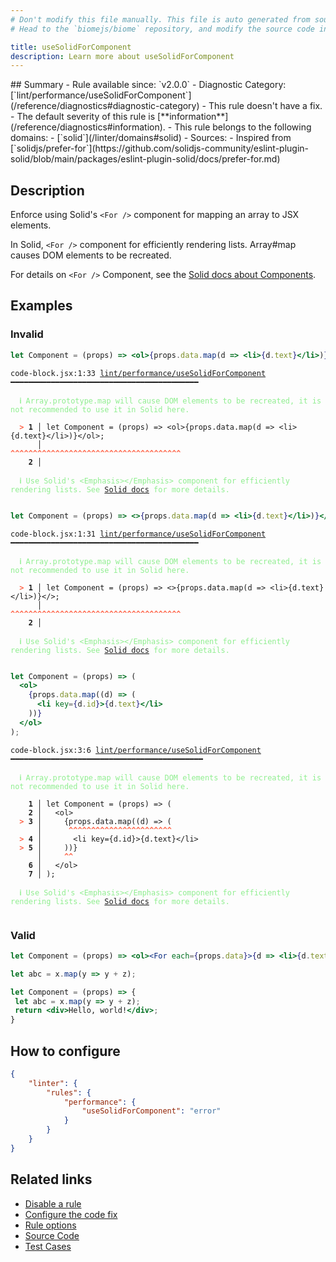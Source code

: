```yaml
---
# Don't modify this file manually. This file is auto generated from source, and you will lose your changes next time the website is built.
# Head to the `biomejs/biome` repository, and modify the source code in there.

title: useSolidForComponent
description: Learn more about useSolidForComponent
---
```


<Tabs>
<TabItem label="JavaScript (and super languages)" icon="seti:javascript">
## Summary
- Rule available since: `v2.0.0`
- Diagnostic Category: [`lint/performance/useSolidForComponent`](/reference/diagnostics#diagnostic-category)
- This rule doesn't have a fix.
- The default severity of this rule is [**information**](/reference/diagnostics#information).
- This rule belongs to the following domains:
  - [`solid`](/linter/domains#solid)
- Sources: 
  - Inspired from [`solidjs/prefer-for`](https://github.com/solidjs-community/eslint-plugin-solid/blob/main/packages/eslint-plugin-solid/docs/prefer-for.md)

## Description
Enforce using Solid's `<For />` component for mapping an array to JSX elements.

In Solid, `<For />` component for efficiently rendering lists. Array#map causes DOM elements to be recreated.

For details on `<For />` Component, see the [Solid docs about Components](https://docs.solidjs.com/reference/components/for).

## Examples

### Invalid

```jsx
let Component = (props) => <ol>{props.data.map(d => <li>{d.text}</li>)}</ol>;
```

<pre class="language-text"><code class="language-text">code-block.jsx:1:33 <a href="https://biomejs.dev/linter/rules/use-solid-for-component">lint/performance/useSolidForComponent</a> ━━━━━━━━━━━━━━━━━━━━━━━━━━━━━━━━━━━━━━━━━━<br /><br />  <strong><span style="color: lightgreen;">ℹ</span></strong> <span style="color: lightgreen;">Array.prototype.map will cause DOM elements to be recreated, it is not recommended to use it in Solid here.</span><br />  <br />  <strong><span style="color: Tomato;">&gt;</span></strong> <strong>1 │ </strong>let Component = (props) =&gt; &lt;ol&gt;&#123;props.data.map(d =&gt; &lt;li&gt;&#123;d.text&#125;&lt;/li&gt;)&#125;&lt;/ol&gt;;<br />   <strong>   │ </strong>                                <strong><span style="color: Tomato;">^</span></strong><strong><span style="color: Tomato;">^</span></strong><strong><span style="color: Tomato;">^</span></strong><strong><span style="color: Tomato;">^</span></strong><strong><span style="color: Tomato;">^</span></strong><strong><span style="color: Tomato;">^</span></strong><strong><span style="color: Tomato;">^</span></strong><strong><span style="color: Tomato;">^</span></strong><strong><span style="color: Tomato;">^</span></strong><strong><span style="color: Tomato;">^</span></strong><strong><span style="color: Tomato;">^</span></strong><strong><span style="color: Tomato;">^</span></strong><strong><span style="color: Tomato;">^</span></strong><strong><span style="color: Tomato;">^</span></strong><strong><span style="color: Tomato;">^</span></strong><strong><span style="color: Tomato;">^</span></strong><strong><span style="color: Tomato;">^</span></strong><strong><span style="color: Tomato;">^</span></strong><strong><span style="color: Tomato;">^</span></strong><strong><span style="color: Tomato;">^</span></strong><strong><span style="color: Tomato;">^</span></strong><strong><span style="color: Tomato;">^</span></strong><strong><span style="color: Tomato;">^</span></strong><strong><span style="color: Tomato;">^</span></strong><strong><span style="color: Tomato;">^</span></strong><strong><span style="color: Tomato;">^</span></strong><strong><span style="color: Tomato;">^</span></strong><strong><span style="color: Tomato;">^</span></strong><strong><span style="color: Tomato;">^</span></strong><strong><span style="color: Tomato;">^</span></strong><strong><span style="color: Tomato;">^</span></strong><strong><span style="color: Tomato;">^</span></strong><strong><span style="color: Tomato;">^</span></strong><strong><span style="color: Tomato;">^</span></strong><strong><span style="color: Tomato;">^</span></strong><strong><span style="color: Tomato;">^</span></strong><strong><span style="color: Tomato;">^</span></strong><strong><span style="color: Tomato;">^</span></strong><br />    <strong>2 │ </strong><br />  <br />  <strong><span style="color: lightgreen;">ℹ</span></strong> <span style="color: lightgreen;">Use Solid's &lt;Emphasis&gt;&lt;/Emphasis&gt; component for efficiently rendering lists. See </span><span style="color: lightgreen;"><a href="https://docs.solidjs.com/reference/components/for">Solid docs</a></span><span style="color: lightgreen;"> for more details.</span><br />  <br /></code></pre>

```jsx
let Component = (props) => <>{props.data.map(d => <li>{d.text}</li>)}</>;
```

<pre class="language-text"><code class="language-text">code-block.jsx:1:31 <a href="https://biomejs.dev/linter/rules/use-solid-for-component">lint/performance/useSolidForComponent</a> ━━━━━━━━━━━━━━━━━━━━━━━━━━━━━━━━━━━━━━━━━━<br /><br />  <strong><span style="color: lightgreen;">ℹ</span></strong> <span style="color: lightgreen;">Array.prototype.map will cause DOM elements to be recreated, it is not recommended to use it in Solid here.</span><br />  <br />  <strong><span style="color: Tomato;">&gt;</span></strong> <strong>1 │ </strong>let Component = (props) =&gt; &lt;&gt;&#123;props.data.map(d =&gt; &lt;li&gt;&#123;d.text&#125;&lt;/li&gt;)&#125;&lt;/&gt;;<br />   <strong>   │ </strong>                              <strong><span style="color: Tomato;">^</span></strong><strong><span style="color: Tomato;">^</span></strong><strong><span style="color: Tomato;">^</span></strong><strong><span style="color: Tomato;">^</span></strong><strong><span style="color: Tomato;">^</span></strong><strong><span style="color: Tomato;">^</span></strong><strong><span style="color: Tomato;">^</span></strong><strong><span style="color: Tomato;">^</span></strong><strong><span style="color: Tomato;">^</span></strong><strong><span style="color: Tomato;">^</span></strong><strong><span style="color: Tomato;">^</span></strong><strong><span style="color: Tomato;">^</span></strong><strong><span style="color: Tomato;">^</span></strong><strong><span style="color: Tomato;">^</span></strong><strong><span style="color: Tomato;">^</span></strong><strong><span style="color: Tomato;">^</span></strong><strong><span style="color: Tomato;">^</span></strong><strong><span style="color: Tomato;">^</span></strong><strong><span style="color: Tomato;">^</span></strong><strong><span style="color: Tomato;">^</span></strong><strong><span style="color: Tomato;">^</span></strong><strong><span style="color: Tomato;">^</span></strong><strong><span style="color: Tomato;">^</span></strong><strong><span style="color: Tomato;">^</span></strong><strong><span style="color: Tomato;">^</span></strong><strong><span style="color: Tomato;">^</span></strong><strong><span style="color: Tomato;">^</span></strong><strong><span style="color: Tomato;">^</span></strong><strong><span style="color: Tomato;">^</span></strong><strong><span style="color: Tomato;">^</span></strong><strong><span style="color: Tomato;">^</span></strong><strong><span style="color: Tomato;">^</span></strong><strong><span style="color: Tomato;">^</span></strong><strong><span style="color: Tomato;">^</span></strong><strong><span style="color: Tomato;">^</span></strong><strong><span style="color: Tomato;">^</span></strong><strong><span style="color: Tomato;">^</span></strong><strong><span style="color: Tomato;">^</span></strong><br />    <strong>2 │ </strong><br />  <br />  <strong><span style="color: lightgreen;">ℹ</span></strong> <span style="color: lightgreen;">Use Solid's &lt;Emphasis&gt;&lt;/Emphasis&gt; component for efficiently rendering lists. See </span><span style="color: lightgreen;"><a href="https://docs.solidjs.com/reference/components/for">Solid docs</a></span><span style="color: lightgreen;"> for more details.</span><br />  <br /></code></pre>

```jsx
let Component = (props) => (
  <ol>
    {props.data.map((d) => (
      <li key={d.id}>{d.text}</li>
    ))}
  </ol>
);
```

<pre class="language-text"><code class="language-text">code-block.jsx:3:6 <a href="https://biomejs.dev/linter/rules/use-solid-for-component">lint/performance/useSolidForComponent</a> ━━━━━━━━━━━━━━━━━━━━━━━━━━━━━━━━━━━━━━━━━━━<br /><br />  <strong><span style="color: lightgreen;">ℹ</span></strong> <span style="color: lightgreen;">Array.prototype.map will cause DOM elements to be recreated, it is not recommended to use it in Solid here.</span><br />  <br />    <strong>1 │ </strong>let Component = (props) =&gt; (<br />    <strong>2 │ </strong>  &lt;ol&gt;<br />  <strong><span style="color: Tomato;">&gt;</span></strong> <strong>3 │ </strong>    &#123;props.data.map((d) =&gt; (<br />   <strong>   │ </strong>     <strong><span style="color: Tomato;">^</span></strong><strong><span style="color: Tomato;">^</span></strong><strong><span style="color: Tomato;">^</span></strong><strong><span style="color: Tomato;">^</span></strong><strong><span style="color: Tomato;">^</span></strong><strong><span style="color: Tomato;">^</span></strong><strong><span style="color: Tomato;">^</span></strong><strong><span style="color: Tomato;">^</span></strong><strong><span style="color: Tomato;">^</span></strong><strong><span style="color: Tomato;">^</span></strong><strong><span style="color: Tomato;">^</span></strong><strong><span style="color: Tomato;">^</span></strong><strong><span style="color: Tomato;">^</span></strong><strong><span style="color: Tomato;">^</span></strong><strong><span style="color: Tomato;">^</span></strong><strong><span style="color: Tomato;">^</span></strong><strong><span style="color: Tomato;">^</span></strong><strong><span style="color: Tomato;">^</span></strong><strong><span style="color: Tomato;">^</span></strong><strong><span style="color: Tomato;">^</span></strong><strong><span style="color: Tomato;">^</span></strong><strong><span style="color: Tomato;">^</span></strong><strong><span style="color: Tomato;">^</span></strong><br />  <strong><span style="color: Tomato;">&gt;</span></strong> <strong>4 │ </strong>      &lt;li key=&#123;d.id&#125;&gt;&#123;d.text&#125;&lt;/li&gt;<br />  <strong><span style="color: Tomato;">&gt;</span></strong> <strong>5 │ </strong>    ))&#125;<br />   <strong>   │ </strong>    <strong><span style="color: Tomato;">^</span></strong><strong><span style="color: Tomato;">^</span></strong><br />    <strong>6 │ </strong>  &lt;/ol&gt;<br />    <strong>7 │ </strong>);<br />  <br />  <strong><span style="color: lightgreen;">ℹ</span></strong> <span style="color: lightgreen;">Use Solid's &lt;Emphasis&gt;&lt;/Emphasis&gt; component for efficiently rendering lists. See </span><span style="color: lightgreen;"><a href="https://docs.solidjs.com/reference/components/for">Solid docs</a></span><span style="color: lightgreen;"> for more details.</span><br />  <br /></code></pre>

### Valid

```jsx
let Component = (props) => <ol><For each={props.data}>{d => <li>{d.text}</li>}</For></ol>;
```

```jsx
let abc = x.map(y => y + z);
```

```jsx
let Component = (props) => {
 let abc = x.map(y => y + z);
 return <div>Hello, world!</div>;
}
```

## How to configure
```json title="biome.json"
{
	"linter": {
		"rules": {
			"performance": {
				"useSolidForComponent": "error"
			}
		}
	}
}

```
## Related links

- [Disable a rule](/linter/#disable-a-rule)
- [Configure the code fix](/linter#configure-the-code-fix)
- [Rule options](/linter/#rule-options)
- [Source Code](https://github.com/biomejs/biome/blob/main/crates/biome_js_analyze/src/lint/performance/use_solid_for_component.rs)
- [Test Cases](https://github.com/biomejs/biome/blob/main/crates/biome_js_analyze/tests/specs/performance/useSolidForComponent)

</TabItem>
</Tabs>

